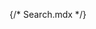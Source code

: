 {/* Search.mdx */}
 
 


<Title  /> 

<Subtitle />

## Basic search

<Canvas of={SearchStories.Primary} withToolbar layout='centered'/>

## API

This component extends the [Input](/docs/inputs-input--docs#api) component, so all of its props are available.

<ArgTypes sort='alpha' />

<ForwardRefNote />